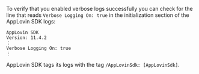 To verify that you enabled verbose logs successfully you can check for the line that reads `Verbose Logging On: true` in the initialization section of the AppLovin <Glossary>SDK</Glossary> logs:

```plaintext
AppLovin SDK
Version: 11.4.2
⋮
Verbose Logging On: true
⋮
```

AppLovin <Abbr>SDK</Abbr> tags its logs with the tag `/AppLovinSdk: [AppLovinSdk]`.
